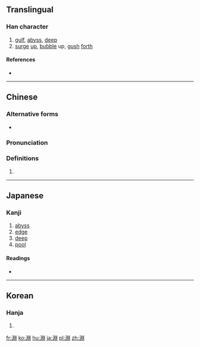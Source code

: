 {{also|渊}}
==Translingual==

===Han character===
{{Han char|rn=85|rad=水|as=08|sn=11|four=32100|canj=ELXL|ids=⿰氵𣶒}}

# [[gulf]], [[abyss]], [[deep]]
# [[surge]] [[up]], [[bubble]] up, [[gush]] [[forth]]

====References====
* {{Han ref|kx=0632.080|dkj=17692|dj=1035.030|hdz=31681.010|uh=6DF5|ud=28149|bh=B257|bd=45655}}

----

==Chinese==
{{zh-forms|s=渊}}

===Alternative forms===
* {{zh-l|淵}}

===Pronunciation===
{{zh-pron
|m=yuān
|c=jyun1
|mc=y
|oc=y
|ma=
|cat=n,v
}}

===Definitions===
{{zh-hanzi}}

# {{rfdef|lang=zh}}

----

==Japanese==

===Kanji===
{{ja-kanji|grade=|rs=水08}}

# [[abyss]]
# [[edge]] 
# [[deep]] 
# [[pool]] 

====Readings====
* {{ja-readings|on=[[えん]] (en)|kun=[[ふち]] (fuchi)}}

----

==Korean==

===Hanja===
{{ko-hanja|hangeul=연|eumhun=|rv=yeon, [[yun]]|mr=yŏn|y=[[yen]]}}

# {{defn|lang=ko|sort=水08}}

[[fr:淵]]
[[ko:淵]]
[[hu:淵]]
[[ja:淵]]
[[pl:淵]]
[[zh:淵]]